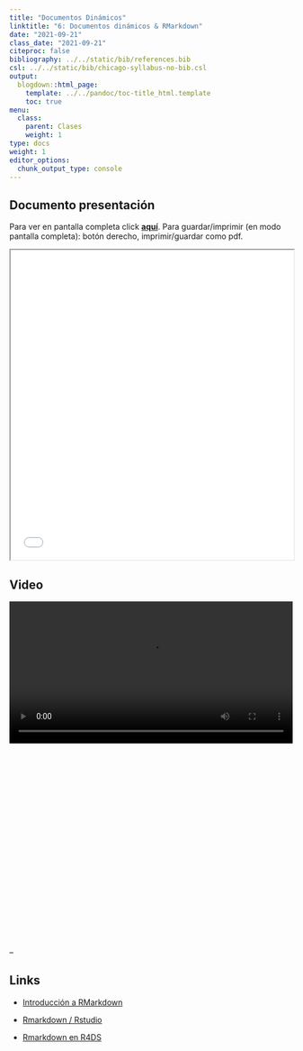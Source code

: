 ```yaml
---
title: "Documentos Dinámicos"
linktitle: "6: Documentos dinámicos & RMarkdown"
date: "2021-09-21"
class_date: "2021-09-21"
citeproc: false
bibliography: ../../static/bib/references.bib
csl: ../../static/bib/chicago-syllabus-no-bib.csl
output:
  blogdown::html_page:
    template: ../../pandoc/toc-title_html.template
    toc: true
menu:
  class:
    parent: Clases
    weight: 1
type: docs
weight: 1
editor_options:
  chunk_output_type: console
---
```


## Documento presentación

<span class="sidenote">Para ver en pantalla completa click [**aquí**](/slides/06-rmarkdown/06_rmarkdown.html). Para guardar/imprimir (en modo pantalla completa): botón derecho, imprimir/guardar como pdf. </span>

<iframe src=/slides/06-rmarkdown/06_rmarkdown.html height="550" width=100% allowfullscreen="true">
</iframe>


## Video

<div style="width: 100%; height: 600px; overflow: hidden;">
<video  style="width: 100%;" controls>
<source src="https://www.dropbox.com/s/ek6apxpui9178gk/clase6.mp4?raw=1">
</video>
</div>





--

## Links

- [Introducción a RMarkdown](https://rpubs.com/tereboca/informe_rmakrdown)

- [Rmarkdown / Rstudio](https://rmarkdown.rstudio.com/)

- [Rmarkdown en R4DS](https://es.r4ds.hadley.nz/r-markdown.html)

